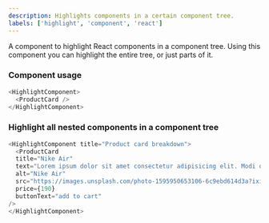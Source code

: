 ```yaml
---
description: Highlights components in a certain component tree.
labels: ['highlight', 'component', 'react']
---
```



A component to highlight React components in a component tree. Using this component you can highlight the entire tree, or just parts of it.

### Component usage
```js
<HighlightComponent>
  <ProductCard />
</HighlightComponent>
```

### Highlight all nested components in a component tree

```js live
<HighlightComponent title="Product card breakdown">
  <ProductCard
  title="Nike Air"
  text="Lorem ipsum dolor sit amet consectetur adipisicing elit. Modi quos quidem sequi illum facere recusandae voluptatibus"
  alt="Nike Air"
  src="https://images.unsplash.com/photo-1595950653106-6c9ebd614d3a?ixid=MnwxMjA3fDB8MHxzZWFyY2h8NDV8fHNuZWFrZXJ8ZW58MHx8MHx8&ixlib=rb-1.2.1&auto=format&fit=crop&w=800&q=60"
  price={190}
  buttonText="add to cart"
/>
</HighlightComponent>
```
